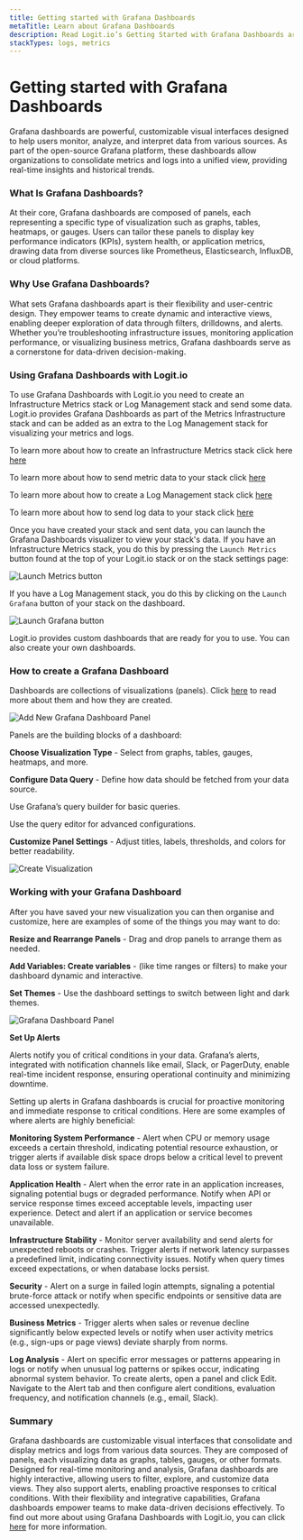 ```yaml
---
title: Getting started with Grafana Dashboards
metaTitle: Learn about Grafana Dashboards
description: Read Logit.io’s Getting Started with Grafana Dashboards article and learn how to consolidate metrics and logs into a unified view
stackTypes: logs, metrics
---
```


# Getting started with Grafana Dashboards

Grafana dashboards are powerful, customizable visual interfaces designed to help users monitor, analyze, and interpret data from various sources. As part of the 
open-source Grafana platform, these dashboards allow organizations to consolidate metrics and logs into a unified view, providing real-time insights and historical 
trends.

### What Is Grafana Dashboards?

At their core, Grafana dashboards are composed of panels, each representing a specific type of visualization such as graphs, tables, heatmaps, or gauges. Users can 
tailor these panels to display key performance indicators (KPIs), system health, or application metrics, drawing data from diverse sources like Prometheus, Elasticsearch, 
InfluxDB, or cloud platforms.

### Why Use Grafana Dashboards?

What sets Grafana dashboards apart is their flexibility and user-centric design. They empower teams to create dynamic and interactive views, enabling deeper exploration of 
data through filters, drilldowns, and alerts. Whether you’re troubleshooting infrastructure issues, monitoring application performance, or visualizing business metrics, 
Grafana dashboards serve as a cornerstone for data-driven decision-making.

### Using Grafana Dashboards with Logit.io

To use Grafana Dashboards with Logit.io you need to create an Infrastructure Metrics stack or Log Management stack and send some data. Logit.io provides Grafana Dashboards as 
part of the Metrics Infrastructure stack and can be added as an extra to the Log Management stack for visualizing your metrics and logs.

To learn more about how to create an Infrastructure Metrics stack click here [here](../infrastructure-metrics/)

To learn more about how to send metric data to your stack click [here](../infrastructure-metrics/getting-started/)

To learn more about how to create a Log Management stack click [here](../log-management/)

To learn more about how to send log data to your stack click [here](../log-management/getting-started/)

Once you have created your stack and sent data, you can launch the Grafana Dashboards visualizer to view your stack's data. If you have an Infrastructure Metrics stack, you do 
this by pressing the `Launch Metrics` button found at the top of your Logit.io stack or on the stack settings page:

![Launch Metrics button](@/images/getting-started/metrics/launch-metrics.png)

If you have a Log Management stack, you do this by clicking on the `Launch Grafana` button of your stack on the dashboard.

![Launch Grafana button](@/images/getting-started/metrics/launch-grafana.png)

Logit.io provides custom dashboards that are ready for you to use. You can also create your own dashboards.

### How to create a Grafana Dashboard

Dashboards are collections of visualizations (panels). Click [here](../infrastructure-metrics/visualizers/) to read more about them and how they are created.

![Add New Grafana Dashboard Panel](@/images/getting-started/metrics/add-new-panel.png)

Panels are the building blocks of a dashboard:

__Choose Visualization Type__ - Select from graphs, tables, gauges, heatmaps, and more.

__Configure Data Query__ - Define how data should be fetched from your data source.

Use Grafana’s query builder for basic queries.

Use the query editor for advanced configurations.

__Customize Panel Settings__ - Adjust titles, labels, thresholds, and colors for better readability.

![Create Visualization](@/images/getting-started/metrics/create-visualization.png)

### Working with your Grafana Dashboard

After you have saved your new visualization you can then organise and customize, here are examples of some of the things you may want to do:

__Resize and Rearrange Panels__ - Drag and drop panels to arrange them as needed.

__Add Variables: Create variables__ - (like time ranges or filters) to make your dashboard dynamic and interactive.

__Set Themes__ - Use the dashboard settings to switch between light and dark themes.

![Grafana Dashboard Panel](@/images/getting-started/metrics/panel.png)

__Set Up Alerts__

Alerts notify you of critical conditions in your data. Grafana’s alerts, integrated with notification channels like email, Slack, or PagerDuty, enable real-time incident response, 
ensuring operational continuity and minimizing downtime.

Setting up alerts in Grafana dashboards is crucial for proactive monitoring and immediate response to critical conditions. Here are some examples of where alerts are highly 
beneficial:

__Monitoring System Performance__ - Alert when CPU or memory usage exceeds a certain threshold, indicating potential resource exhaustion, or trigger alerts if available disk space drops 
below a critical level to prevent data loss or system failure.

__Application Health__ - Alert when the error rate in an application increases, signaling potential bugs or degraded performance. Notify when API or service response times exceed 
acceptable levels, impacting user experience. Detect and alert if an application or service becomes unavailable.

__Infrastructure Stability__ - Monitor server availability and send alerts for unexpected reboots or crashes. Trigger alerts if network latency surpasses a predefined limit, indicating 
connectivity issues. Notify when query times exceed expectations, or when database locks persist.

__Security__ - Alert on a surge in failed login attempts, signaling a potential brute-force attack or notify when specific endpoints or sensitive data are accessed unexpectedly.

__Business Metrics__ - Trigger alerts when sales or revenue decline significantly below expected levels or notify when user activity metrics (e.g., sign-ups or page views) deviate sharply 
from norms.

__Log Analysis__ - Alert on specific error messages or patterns appearing in logs or notify when unusual log patterns or spikes occur, indicating abnormal system behavior.
To create alerts, open a panel and click Edit. Navigate to the Alert tab and then configure alert conditions, evaluation frequency, and notification channels (e.g., email, Slack).

### Summary

Grafana dashboards are customizable visual interfaces that consolidate and display metrics and logs from various data sources. They are composed of panels, each visualizing 
data as graphs, tables, gauges, or other formats. Designed for real-time monitoring and analysis, Grafana dashboards are highly interactive, allowing users to filter, explore, and 
customize data views. They also support alerts, enabling proactive responses to critical conditions. With their flexibility and integrative capabilities, Grafana dashboards empower 
teams to make data-driven decisions effectively. To find out more about using Grafana Dashboards with Logit.io, you can click [here](../log-management/opensearch/opensearch-dashboards/) 
for more information.